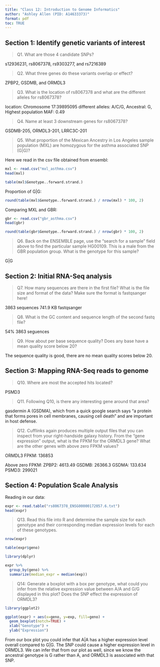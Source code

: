 ```yaml
---
title: "Class 12: Introduction to Genome Informatics"
author: "Ashley Allen (PID: A14633373)"
format: pdf
toc: TRUE
---
```


## Section 1: Identify genetic variants of interest

> Q1. What are those 4 candidate SNPs?

s12936231, rs8067378, rs9303277, and rs7216389

> Q2. What three genes do these variants overlap or effect?

ZPBP2, GSDMB, and ORMDL3

> Q3. What is the location of rs8067378 and what are the different alleles for rs8067378?

location: Chromosome 17:39895095
different alleles: A/C/G, Ancestral: G, Highest population MAF: 0.49

> Q4. Name at least 3 downstream genes for rs8067378? 

GSDMB-205, ORMDL3-201, LRRC3C-201

> Q5. What proportion of the Mexican Ancestry in Los Angeles sample population (MXL) are
homozygous for the asthma associated SNP (G|G)? 

Here we read in the csv file obtained from ensembl:
```r
mxl <- read.csv("mxl_asthma.csv")
head(mxl)
```

```r
table(mxl$Genotype..forward.strand.)
```

Proportion of G|G:

```r
round(table(mxl$Genotype..forward.strand.) / nrow(mxl) * 100, 2)
```

Comparing MXL and GBR:

```r
gbr <- read.csv("gbr_asthma.csv")
head(gbr)
```

```r
round(table(gbr$Genotype..forward.strand.) / nrow(gbr) * 100, 2)
```

> Q6. Back on the ENSEMBLE page, use the “search for a sample” field above to find the
particular sample HG00109. This is a male from the GBR population group. What is the
genotype for this sample?

G|G

## Section 2: Initial RNA-Seq analysis

> Q7. How many sequences are there in the first file? What is the file size and format of the data? Make sure the format is fastqsanger here!

3863 sequences
741.9 KB
fastqsanger

> Q8. What is the GC content and sequence length of the second fastq file?

54%
3863 seguences

> Q9. How about per base sequence quality? Does any base have a mean quality score below
20?

The sequence quality is good, there are no mean quality scores below 20.

## Section 3: Mapping RNA-Seq reads to genome

> Q10. Where are most the accepted hits located?

PSMD3

> Q11. Following Q10, is there any interesting gene around that area?

gasdermin A (GSDMA), which from a quick google search says "a protein that forms pores in cell membranes, causing cell death"  and are important in host defense.

> Q12. Cufflinks again produces multiple output files that you can inspect from your right-handside galaxy history. From the “gene expression” output, what is the FPKM for the ORMDL3
gene? What are the other genes with above zero FPKM values?

ORMDL3 FPKM: 136853

Above zero FPKM:
ZPBP2: 4613.49
GSDMB: 26366.3
GSDMA: 133.634
PSMD3: 299021

## Section 4: Population Scale Analysis

Reading in our data:

```r
expr <- read.table("rs8067378_ENSG00000172057.6.txt")
head(expr)
```

> Q13. Read this file into R and determine the sample size for each genotype and their
corresponding median expression levels for each of these genotypes.

```r
nrow(expr)
```

```r
table(expr$geno)
```
```r
library(dplyr)
```
```r
expr %>%
  group_by(geno) %>%
  summarize(median_expr = median(exp))
```

> Q14: Generate a boxplot with a box per genotype, what could you infer from the relative expression value between A/A and G/G displayed in this plot? Does the SNP effect the
expression of ORMDL3?

```r
library(ggplot2)
```

```r
ggplot(expr) + aes(x=geno, y=exp, fill=geno) + 
  geom_boxplot(notch=TRUE) + 
  xlab("Genotype") + 
  ylab("Expression")
```

From our box plot you could infer that A|A has a higher expression level overall compared to G|G. The SNP could cause a higher expression level in ORMDL3. We can infer that from our plot as well, since we know the ancestral genotype is G rather than A, and ORMDL3 is associated with that SNP.









